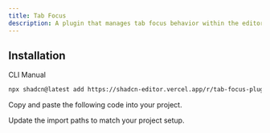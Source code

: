 ```yaml
---
title: Tab Focus
description: A plugin that manages tab focus behavior within the editor.
---
```


<ComponentPreview
  name="tab-focus-plugin-demo"
  className="[&_.preview>[data-orientation=vertical]]:sm:max-w-[70%]"
  description="A plugin that manages tab focus behavior within the editor."
/>

## Installation

<Tabs defaultValue="cli">

<TabsList>
  <TabsTrigger value="cli">CLI</TabsTrigger>
  <TabsTrigger value="manual">Manual</TabsTrigger>
</TabsList>

<TabsContent value="cli">

```bash
npx shadcn@latest add https://shadcn-editor.vercel.app/r/tab-focus-plugin.json
```

</TabsContent>

<TabsContent value="manual">

<Steps>

<Step>Copy and paste the following code into your project.</Step>

<ComponentSource name="tab-focus-plugin" />

<Step>Update the import paths to match your project setup.</Step>

</Steps>

</TabsContent>

</Tabs>
